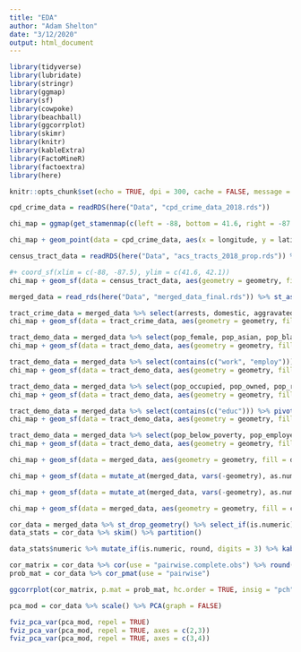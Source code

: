 ```yaml
---
title: "EDA"
author: "Adam Shelton"
date: "3/12/2020"
output: html_document
---
```


```r
library(tidyverse)
library(lubridate)
library(stringr)
library(ggmap)
library(sf)
library(cowpoke)
library(beachball)
library(ggcorrplot)
library(skimr)
library(knitr)
library(kableExtra)
library(FactoMineR)
library(factoextra)
library(here)

knitr::opts_chunk$set(echo = TRUE, dpi = 300, cache = FALSE, message = FALSE, warning = FALSE)
```

```r
cpd_crime_data = readRDS(here("Data", "cpd_crime_data_2018.rds"))
```

```r
chi_map = ggmap(get_stamenmap(c(left = -88, bottom = 41.6, right = -87.5, top = 42.1), maptype = "toner-background", zoom = 11)) + scale_x_continuous(limits = c(-88, -87.5), expand = c(0, 0)) + scale_y_continuous(limits = c(41.6, 42.1), expand = c(0, 0))

chi_map + geom_point(data = cpd_crime_data, aes(x = longitude, y = latitude), color = "blue", alpha = 0.6) + theme_map()
```

```r
census_tract_data = readRDS(here("Data", "acs_tracts_2018_prop.rds")) %>% st_as_sf() %>% st_transform(4326)

#+ coord_sf(xlim = c(-88, -87.5), ylim = c(41.6, 42.1))
chi_map + geom_sf(data = census_tract_data, aes(geometry = geometry, fill = factor(GEOID)), inherit.aes = FALSE, alpha = 0.7, color = NA)  + theme_map() + hide_legend
```

```r
merged_data = read_rds(here("Data", "merged_data_final.rds")) %>% st_as_sf() %>% st_transform(4326)
```

```r
tract_crime_data = merged_data %>% select(arrests, domestic, aggravated, attempted, armed, geometry) %>% pivot_longer(-geometry, names_to = "variable") %>% st_as_sf() %>% st_transform(4326)
chi_map + geom_sf(data = tract_crime_data, aes(geometry = geometry, fill = value), inherit.aes = FALSE, alpha = 0.7, color = NA) + facet_wrap("variable") + scale_fill_gradientn(colors = color_pal(5, "continuous")) + theme_map() + hide_legend
```

```r
tract_demo_data = merged_data %>% select(pop_female, pop_asian, pop_black, pop_hispanic, pop_native_amer, pop_white, pop_under_18, pop_native_born, pop_foreign_born, geometry) %>% pivot_longer(-geometry, names_to = "variable") %>% st_as_sf() %>% st_transform(4326)
chi_map + geom_sf(data = tract_demo_data, aes(geometry = geometry, fill = value), inherit.aes = FALSE, alpha = 0.7, color = NA) + facet_wrap("variable") + scale_fill_gradientn(colors = color_pal(5, "continuous")) + theme_map() + hide_legend
```

```r
tract_demo_data = merged_data %>% select(contains(c("work", "employ"))) %>% pivot_longer(-geometry, names_to = "variable") %>% st_as_sf() %>% st_transform(4326)
chi_map + geom_sf(data = tract_demo_data, aes(geometry = geometry, fill = value), inherit.aes = FALSE, alpha = 0.7, color = NA) + facet_wrap("variable") + scale_fill_gradientn(colors = color_pal(5, "continuous")) + theme_map() + hide_legend
```


```r
tract_demo_data = merged_data %>% select(pop_occupied, pop_owned, pop_rented) %>% pivot_longer(-geometry, names_to = "variable") %>% st_as_sf() %>% st_transform(4326)
chi_map + geom_sf(data = tract_demo_data, aes(geometry = geometry, fill = value), inherit.aes = FALSE, alpha = 0.7, color = NA) + facet_wrap("variable") + scale_fill_gradientn(colors = color_pal(5, "continuous")) + theme_map() + hide_legend
```

```r
tract_demo_data = merged_data %>% select(contains(c("educ"))) %>% pivot_longer(-geometry, names_to = "variable") %>% st_as_sf() %>% st_transform(4326)
chi_map + geom_sf(data = tract_demo_data, aes(geometry = geometry, fill = value), inherit.aes = FALSE, alpha = 0.7, color = NA) + facet_wrap("variable") + scale_fill_gradientn(colors = color_pal(5, "continuous")) + theme_map() + hide_legend
```

```r
tract_demo_data = merged_data %>% select(pop_below_poverty, pop_employed) %>% pivot_longer(-geometry, names_to = "variable") %>% st_as_sf() %>% st_transform(4326)
chi_map + geom_sf(data = tract_demo_data, aes(geometry = geometry, fill = value), inherit.aes = FALSE, alpha = 0.7, color = NA) + facet_wrap("variable") + scale_fill_gradientn(colors = color_pal(5, "continuous")) + theme_map() + hide_legend
```

```r
chi_map + geom_sf(data = merged_data, aes(geometry = geometry, fill = diversity_index), inherit.aes = FALSE, alpha = 0.7, color = NA) + scale_fill_gradientn(colors = color_pal(5, "continuous")) + theme_map() + hide_legend
```

```r
chi_map + geom_sf(data = mutate_at(merged_data, vars(-geometry), as.numeric), aes(geometry = geometry, fill = log(pop_density)), inherit.aes = FALSE, alpha = 0.7, color = NA) + scale_fill_gradientn(colors = color_pal(5, "continuous")) + theme_map()
```

```r
chi_map + geom_sf(data = mutate_at(merged_data, vars(-geometry), as.numeric), aes(geometry = geometry, fill = log(family_density)), inherit.aes = FALSE, alpha = 0.7, color = NA) + scale_fill_gradientn(colors = color_pal(5, "continuous")) + theme_map()
```

```r
chi_map + geom_sf(data = merged_data, aes(geometry = geometry, fill = crime_density), inherit.aes = FALSE, alpha = 0.7, color = NA) + scale_fill_gradientn(colors = color_pal(5, "continuous")) + theme_map()
```

```r
cor_data = merged_data %>% st_drop_geometry() %>% select_if(is.numeric) %>% select(sort(current_vars())) %>% mutate_all(as.numeric) %>% mutate_all(fix_nas, na_strs = "Inf")
data_stats = cor_data %>% skim() %>% partition()

data_stats$numeric %>% mutate_if(is.numeric, round, digits = 3) %>% kable() %>% kable_styling(bootstrap_options = c("striped", "responsive", "condensed"))

```


```r
cor_matrix = cor_data %>% cor(use = "pairwise.complete.obs") %>% round(1)
prob_mat = cor_data %>% cor_pmat(use = "pairwise")

ggcorrplot(cor_matrix, p.mat = prob_mat, hc.order = TRUE, insig = "pch", pch.col = "grey", lab = FALSE) + theme_day() + theme(axis.text.x = element_text(angle = 25, hjust = 1))
```

```r
pca_mod = cor_data %>% scale() %>% PCA(graph = FALSE)

fviz_pca_var(pca_mod, repel = TRUE)
fviz_pca_var(pca_mod, repel = TRUE, axes = c(2,3))
fviz_pca_var(pca_mod, repel = TRUE, axes = c(3,4))
```

